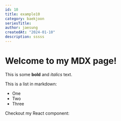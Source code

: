 ```yaml
---
id: 10
title: example10
category: baekjoon
seriesTitle:
author: jaesung
createdAt: "2024-01-10"
description: sssss
---
```

# Welcome to my MDX page!


This is some **bold** and _italics_ text.

This is a list in markdown:

- One
- Two
- Three

Checkout my React component:
